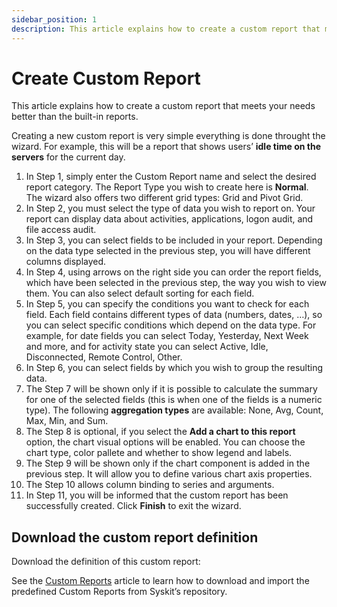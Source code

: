 ```yaml
---
sidebar_position: 1
description: This article explains how to create a custom report that meets your needs.
---
```



# Create Custom Report

This article explains how to create a custom report that meets your needs better than the built-in reports.

Creating a new custom report is very simple everything is done throught the wizard. For example, this will be a report that shows users’ **idle time on the servers** for the current day.

1. In Step 1, simply enter the Custom Report name and select the desired report category. The Report Type you wish to create here is **Normal**. The wizard also offers two different grid types: Grid and Pivot Grid.
2. In Step 2, you must select the type of data you wish to report on. Your report can display data about activities, applications, logon audit, and file access audit.
3. In Step 3, you can select fields to be included in your report. Depending on the data type selected in the previous step, you will have different columns displayed.
4. In Step 4, using arrows on the right side you can order the report fields, which have been selected in the previous step, the way you wish to view them. You can also select default sorting for each field.
5. In Step 5, you can specify the conditions you want to check for each field. Each field contains different types of data \(numbers, dates, …\), so you can select specific conditions which depend on the data type. For example, for date fields you can select Today, Yesterday, Next Week and more, and for activity state you can select Active, Idle, Disconnected, Remote Control, Other.
6. In Step 6, you can select fields by which you wish to group the resulting data.
7. The Step 7 will be shown only if it is possible to calculate the summary for one of the selected fields \(this is when one of the fields is a numeric type\). The following **aggregation types** are available: None, Avg, Count, Max, Min, and Sum.
8. The Step 8 is optional, if you select the **Add a chart to this report** option, the chart visual options will be enabled. You can choose the chart type, color pallete and whether to show legend and labels.
9. The Step 9 will be shown only if the chart component is added in the previous step. It will allow you to define various chart axis properties.
10. The Step 10 allows column binding to series and arguments.
11. In Step 11, you will be informed that the custom report has been successfully created. Click **Finish** to exit the wizard.

## Download the custom report definition

Download the definition of this custom report:

<DownloadButton 
  href="/monitor/assets/Idle-Activities-Today.zip"
  filename="Idle-Activities-Today.zip"
  fileSize="2.1 KB"
  fileType="ZIP"
  description="Custom report definition for idle activities tracking"
/>

See the [Custom Reports](../../get-to-know-syskit-monitor/reports/custom-reports.md) article to learn how to download and import the predefined Custom Reports from Syskit’s repository.

